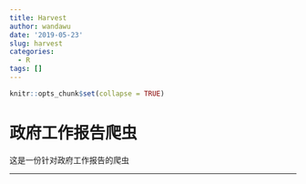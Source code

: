 ```yaml
---
title: Harvest
author: wandawu
date: '2019-05-23'
slug: harvest
categories:
  - R
tags: []
---
```


```r
knitr::opts_chunk$set(collapse = TRUE)
```

# 政府工作报告爬虫

这是一份针对政府工作报告的爬虫

---
